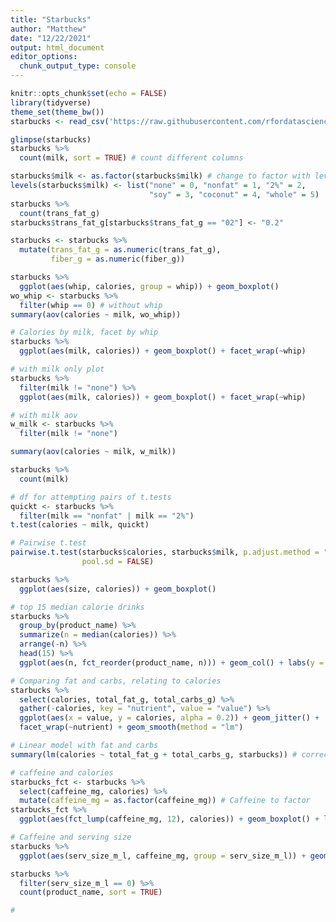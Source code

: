```yaml
---
title: "Starbucks"
author: "Matthew"
date: "12/22/2021"
output: html_document
editor_options:
  chunk_output_type: console
---
```


```r
knitr::opts_chunk$set(echo = FALSE)
library(tidyverse)
theme_set(theme_bw())
starbucks <- read_csv('https://raw.githubusercontent.com/rfordatascience/tidytuesday/master/data/2021/2021-12-21/starbucks.csv')

glimpse(starbucks)
starbucks %>%
  count(milk, sort = TRUE) # count different columns

starbucks$milk <- as.factor(starbucks$milk) # change to factor with levels
levels(starbucks$milk) <- list("none" = 0, "nonfat" = 1, "2%" = 2,
                               "soy" = 3, "coconut" = 4, "whole" = 5)
starbucks %>%
  count(trans_fat_g)
starbucks$trans_fat_g[starbucks$trans_fat_g == "02"] <- "0.2"

starbucks <- starbucks %>%
  mutate(trans_fat_g = as.numeric(trans_fat_g),
         fiber_g = as.numeric(fiber_g))

```

```r

starbucks %>%
  ggplot(aes(whip, calories, group = whip)) + geom_boxplot()
wo_whip <- starbucks %>%
  filter(whip == 0) # without whip
summary(aov(calories ~ milk, wo_whip))

```


```r

# Calories by milk, facet by whip
starbucks %>%
  ggplot(aes(milk, calories)) + geom_boxplot() + facet_wrap(~whip)

```


```r

# with milk only plot
starbucks %>%
  filter(milk != "none") %>%
  ggplot(aes(milk, calories)) + geom_boxplot() + facet_wrap(~whip)

```

```r

# with milk aov
w_milk <- starbucks %>%
  filter(milk != "none")

summary(aov(calories ~ milk, w_milk))

starbucks %>%
  count(milk)

```

```r

# df for attempting pairs of t.tests
quickt <- starbucks %>%
  filter(milk == "nonfat" | milk == "2%")
t.test(calories ~ milk, quickt)

# Pairwise t.test 
pairwise.t.test(starbucks$calories, starbucks$milk, p.adjust.method = "none",
                pool.sd = FALSE)

starbucks %>%
  ggplot(aes(size, calories)) + geom_boxplot()

```

```r

# top 15 median calorie drinks
starbucks %>%
  group_by(product_name) %>%
  summarize(n = median(calories)) %>%
  arrange(-n) %>%
  head(15) %>%
  ggplot(aes(n, fct_reorder(product_name, n))) + geom_col() + labs(y = "name")

```

```r

# Comparing fat and carbs, relating to calories
starbucks %>%
  select(calories, total_fat_g, total_carbs_g) %>%
  gather(-calories, key = "nutrient", value = "value") %>%
  ggplot(aes(x = value, y = calories, alpha = 0.2)) + geom_jitter() + 
  facet_wrap(~nutrient) + geom_smooth(method = "lm")

# Linear model with fat and carbs
summary(lm(calories ~ total_fat_g + total_carbs_g, starbucks)) # correctly predicts calories with Coef(4(carbs) and 10(fat)), which is close to empirical values
```

```r

# caffeine and calories
starbucks_fct <- starbucks %>%
  select(caffeine_mg, calories) %>%
  mutate(caffeine_mg = as.factor(caffeine_mg)) # Caffeine to factor
starbucks_fct %>%
  ggplot(aes(fct_lump(caffeine_mg, 12), calories)) + geom_boxplot() + labs(x = "caffeine")


```

```r

# Caffeine and serving size
starbucks %>%
  ggplot(aes(serv_size_m_l, caffeine_mg, group = serv_size_m_l)) + geom_boxplot()

starbucks %>%
  filter(serv_size_m_l == 0) %>%
  count(product_name, sort = TRUE)

```

```r

# 
```


